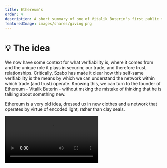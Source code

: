 ```yaml
---
title: Ethereum's
order: 4
description: A short summary of one of Vitalik Buterin's first public talks on Ethereum, taken from DevCon 1 in London.
featuredImage: images/shares/giving.png
---
```


# 💡 The idea

We now have some context for what verifiability is, where it comes from and the unique role it plays in securing our trade, and therefore trust, relationships. Critically, Szabo has made it clear how this self-same verifiability is the means by which we can understand the network within which trade (and trust) operate. Knowing this, we can turn to the founder of Ethereum - Vitalik Buterin - without making the mistake of thinking that he is talking about something new.

Ethereum is a very old idea, dressed up in new clothes and a network that operates by virtue of encoded light, rather than clay seals.

<Video src="https://www.youtube-nocookie.com/embed/gjwr-7PgpN8" />

## How does this fit into Kernel?

This early video from Devcon 1 contains many gems of insight into the ideas behind Ethereum; why it might be interesting and important to have one, shared, Turing-complete environment which anyone can access and program; and what the vision was (and is). It's especially useful to look back and ask what of the original ideas we have succeeded in implementing, and where there are still opportunities for improvement. This video has been selected to assist you deepen your (more technical) understanding of:

<Process>

Value

Trust

Incentives

Censorship resistance

(Not just!) money and speech

</Process>

## Brief

This video is the genesis of the calculator (Bitcoin) vs smartphone (Ethereum) analogy and a 
demonstration of the power of generality...

> "Instead of having a protocol that is designed around one very small set of use cases, you 
just create a **general-purpose operating system** and you let people build whatever they want 
as applications on top of it."

Ethereum is a blockchain with a few unique features:

- Built-in Turing-complete scripting language - essentially a hybrid between standard VM 
architectures, Bitcoin script and a "few other things".
- People can write programs in this script, or high level languages that compile down to this 
script, take these compiled scripts, put them into transactions and send them to the blockchain. 
The transaction gets confirmed and you get a special account at that address.
- Contractual accounts and Externally Owned Accounts have the **same privileges**.
- Anyone can create an application, with any rules. Anyone can then interact with that 
application, i.e. you can do NameCoin in 10 lines of code...

State is defined as a key value mapping addresses to account objects. Every account object has a 
nonce and balance. Contract accounts also include a code hash and storage trie root. Vitalik 
then discusses how transactions work - important low-level details for us to build a full 
conceptual picture in the weeks ahead.

> "You can actually think of it as being a fairly simple system. You can think of the state as 
being a database, and you can think of each of these contracts as being programs that are 
sitting on one computer, **except the computer is massively globally distributed. It's actually 
a highly secure network backed by tens of thousands computers around the world.** It's bold 
because it's important."

However, this raises the spectre of "The Halting Problem". If you have a general scripting language, then what is to stop someone writing a program which does not terminate (or halt), taking up all the computer's resources and preventing anyone else from using it? Vitalik explains how this is solved by "gas": a fee charged for every computational step the computer must take, where there is a limit to computational steps possible per block.

<Flash>

<Card>

Prompt: Ethereum's state is defined as a...?

key value mapping addresses to account objects.

</Card>

</Flash>

### Virtual Economy

This means there is no *technical* limit on what can be put in the `data` field of a 
transaction, but there is an *economic* one, as the more data you include, the more expensive 
it becomes. It was an extra 68 gas for every byte of data you include at that time, though it 
may have changed now. 

> 💡 Exercise for the reader: how would you tell what the gas price per byte currently is?

Vitalik then discusses some of the intricacies around `v`, `r`, and `s` from elliptic curve 
cryptography, and how `v` is an extra field used for public key recovery. He also provides 
further information on receipts and logs and why logs are cheaper and allow for efficient 
light-client access. Although it may sound boring, this is the heart of how we build 
censorship-resistant tools.

<Flash>

<Card>

Prompt: How do we prevent a blockchain with a Turing-complete script from halting?

By charging "gas" for every computational step and limiting the amount of gas consumed per block.

</Card>

</Flash>

This is followed by a description of the **Ethereum Virtual Machine**. To understand what [virtualization](https://ieeexplore.ieee.org/stamp/stamp.jsp?arnumber=948908) is, let's take a few steps back before looking at the EVM's specific architecture. 

The word “computer” simply means a calculating machine (and the very [first computers](https://mjosefweber.medium.com/the-first-computers-were-human-and-mostly-women-b0d9bbff5a98) were [women](https://www.sciencemuseum.org.uk/objects-and-stories/women-computing), mostly working for the military or NASA). Modern computers are what Alan Turing called “automatic machines”, which we now know simply as Turing machines. A Turing machine is an abstract computational device devised to investigate the limits of what can be calculated. Practically, a Turing machine is an infinite length tape divided into squares with one symbol per square which tells the reader whether to go forward, backwards, or to stay put. Don't bother too much about the tape: Turing machines are an idea, a mental construct, which [allow us to investigate what it is possible, in principle, to calculate](/learn/module-7/perfection/) (given that we also know maths itself is incomplete).

The truly fantastic thing is that Turing actually built a physical version of his abstract idea, and he did so to crack Enigma during World War II (interestingly, the reason he was able to is because [fascist language always contains the seeds of its own destruction](/learn/module-7/no-paradigm/#the-inertia-of-language): in this case, the phrase _Heil Hitler_ was a major contributing factor to Germany's defeat). Apart from the fascinating history, this is a fantastical fact because – due to the simplicity of the actual idea of a Turing machine – for any computable algorithm, a Turing machine capable of implementing that algorithm's logic can be constructed.

This means computers can be used to build computers, which gets us very close to the sort of self-replicating pattern we perceive in RNA. We can write an algorithm which specifies a computer, and then implement that as software in another computer. The first people to do this were IBM researchers in the 1970's who were looking to investigate resource consumption and needed to partition their machines to do so properly. That led to the birth of virtual machines, which are software that emulate a computer, running on other computers. 

The Ethereum Virtual Machine is one such instance. What is fascinating about it in the context of all this history is that it is a “singleton” (sometimes called “monolithic”). That is, it is one, single virtual machine, running on thousands of different, distributed computers. This is interesting because, not only does it allow us to investigate the limits of what it is possible to calculate, it does so in a way which keeps us always in agreement about the current state of affairs. It achieves this by virtue of the following architecture, described more succinctly by Vitalik:

<Process>

**Stack**: up to 1024 32-byte fields.  

**Memory**: just an infinitely expanding byte array, but the more you expand the byte array, the more gas you have to pay. _Most of the limits aren't static, they're economic and you'll see this idea again and again._  

**Storage**: permanent for contracts. You can read and write to it.  

**Environment variables**: the VM can access block number, time, mining difficulty, previous block hash etc.  

**Logs**: append-only storage in a specific block, not in state. Vitalik has since acknowledged that including logs was a mistake and that he values simplicity now, having experienced first-hand [the problems of complexity in production](https://twitter.com/vitalikbuterin/status/1477402770231676929).  

**Sub-calling**: opcodes by which VM can itself call other contracts.  

</Process>

### Strong [Roots](https://www.youtube.com/watch?v=FPAih_MD-aU)

Vitalik then discusses ABIs (application binary interface) and RLP (recursive length prefix) encoding "for people who are set theory geeks". It may seem boring, but it is a demonstration of the early culture and how the people who built all this stuff really think. He follows this with an explanation of memory-hard algorithms for mining and why they were an innovation; emphasises the fast block time (17s); and discusses "uncles", which solve the stale rates of blocks that arise due to network latency. It's worth listening to for cultural context, but 23:50 - 28:57 is now a bit outdated.

Vitalik makes the critical point that merkle tries are "a construction that allows for compact, efficiently-verifiable proofs that a particular transaction was included in a particular block." It's not just transactions in the Merkle trie though; it's the state too: i.e. that storage trie root we talked about in the account object earlier.

This particular choice of data structure allows us to succinctly express shared state, because we can have all sorts of transactional data (represented in the bottom row below) “rolled up” into a single hash, called the “merkle root”, as demonstrated here:

![Merkle Trie - Level Up Coding](/images/mod1-img/merkle-trie.png)

* Source: [Level Up Coding](https://levelup.gitconnected.com/merkle-trees-e4fdaeaa3094)

This image reveals why intimacy with low-level technical details allows one to build a comprehensive conceptual picture of how it all ties together, and what meanings any technology can be used to build.

What kinds of meaning exactly? Well, [language itself is composed out of tree-like deep structures](https://www.goodreads.com/book/show/5755.The_Language_Instinct). It is these basic, but extraordinarily powerful, combinatorial patterns which allow very young human beings to learn and use an almost infinitely complex phenomenon with such ease, even as their brains are still developing. 

More prosaically, every word is a tree, with its roots tracing through endless other words and languages and people, and its branches reaching into any number of unique interpretations in times and contexts yet to be discovered. Language is the only [logically decentralized](https://medium.com/@VitalikButerin/the-meaning-of-decentralization-a0c92b76a274) system we have, so it makes sense that the data structures which inform the next logically decentralized systems we co-create mirror that at the heart of how we currently communicate value.

### Generalised Compute

So, you're less technical than Vitalik (i.e. all of us) and are wondering what this all really means? Well, the critical point is this notion of a **general purpose operating system** - one, monolithic virtual machine distributed across the world which is shared by everyone, owned by no-one and which can't be turned off without also turning off the internet. With Bitcoin, you can carry 12 magical words in your head across any border in the world, incant them into an internet-connected machine and have immediate access to value. 

Now, there is the possibility that you could pull down not just monetary value, but _generalised computation_. That is, your 12 or 24-word mnemonic could be your entire personal OS, which would be accessible from anywhere. Stop thinking of computers as a screen into which you type things from a keyboard. Start seeing the world itself as an [infinitely programmable playground](https://dyeing.thebluebook.co.za/?stackedPages=%2Fsigned), access to which only requires a few magical words anyone, anywhere can create when they learn the basics of a new order of language.

<Flash>

<Card>

Prompt: The 12 or 24 words used to generate your private key and grant you access to a blockchain is called a \_\_\_\_\_\_\_\_?

Mnemonic.

</Card>

</Flash>


### Kaizen and The Principle of Subtraction 

It's also worth understanding the [Ethereum Foundation's philosophy](https://ethereum.foundation/philosophy/), as it works with two fascinating complementary opposites. 

<List>

<Link to="https://youtu.be/R7FjX0GEiAM?t=110">
The Quintessential DevCon IV Talk
</Link>

</List>

The term 改善 (pronounced "kaizen", meaning "continuous improvement") was first used in Japan after World War II, mostly promoted by American business and quality-management teachers, and found its apogee in "The Toyota Way". So it's not a term with a great history, but it is one we can reclaim by pairing it with its opposite, what Aya Miyaguchi calls "The Principle of Subtraction".

Rooted in Zen philosophy, the Ethereum Foundation aims to "grow small"; to do by not doing; and to try and matter less. When consistently subtracting from your own importance and influence, then the continuous improvement we all wish to see happens in the community's capacity and capability. It's elegant and ][simple](https://subconscious.substack.com/p/simple-seeds).

> We seek to continuously improve the people around us by humbling ourselves and handing over power at every chance, without shirking responsibility.

Delighted, we gradually find ourselves doing nothing, being happy.